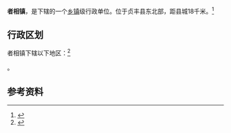 {{中国乡级行政区|52/23/25/102/000}}

'''者相镇'''，是{{PRC admin/fullname|52/23/25/102/000|3}}下辖的一个[[乡镇|乡镇]]级行政单位。位于贞丰县东北部，距县城18千米。<ref>{{PRC admin/ref sgc|{{PRC admin/parent|52/23/25/102/000}}}}</ref>

== 行政区划 ==

者相镇下辖以下地区：<ref>{{PRC admin/ref sgc|52/23/25/102/000}}</ref>

{{PRC admin/children|52/23/25/102/000}}。

== 参考资料 ==

{{reflist}}

{{行政区划小作品}}
{{PRC admin/navcat|52/23/25/102/000}}